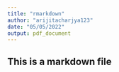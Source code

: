 ---
title: "rmarkdown"
author: "arijitacharjya123"
date: "05/05/2022"
output: pdf_document
---

## This is a markdown file
